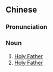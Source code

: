 {{also|圣父}}
==Chinese==
{{zh-forms|s=圣父}}

===Pronunciation===
{{zh-pron
|m=shèngfù
|cat=n
}}

===Noun===
{{zh-noun}}

# [[Holy Father]] {{gloss|God in Christianity}}
# [[Holy Father]] {{gloss|title of Pope}}